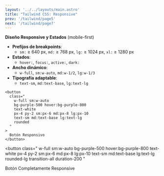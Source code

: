```yaml
---
layout: '../../layouts/main.astro'
title: "Tailwind CSS: Responsive"
prev: '/tailwind/page5'
next: '/tailwind/page7'
---
```


**Diseño Responsive y Estados** (mobile-first)  
- **Prefijos de breakpoints**:  
  - `sm:` ≥ 640 px, `md:` ≥ 768 px, `lg:` ≥ 1024 px, `xl:` ≥ 1280 px  
- **Estados**:  
  - `hover:`, `focus:`, `active:`, `dark:`  
- **Ancho dinámico**:  
  - `w-full`, `sm:w-auto`, `md:w-1/2`, `lg:w-1/3`  
- **Tipografía adaptable**:  
  - `text-sm`, `md:text-base`, `lg:text-lg`  

```astro
<button
  class="
    w-full sm:w-auto
    bg-purple-500 hover:bg-purple-800
    text-white
    px-4 py-2 sm:px-6 md:px-8 lg:px-10
    text-sm md:text-base lg:text-lg
    rounded
  "
>
  Botón Responsivo
</button>
```

<button
  class="
    w-full sm:w-auto
    bg-purple-500 hover:bg-purple-800
    text-white
    px-4 py-2 sm:px-6 md:px-8 lg:px-10
    text-sm md:text-base lg:text-lg
    rounded-lg
    transition-all duration-200
  "
>
  Botón Completamente Responsive
</button>
